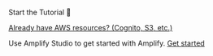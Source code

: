 <br/>
<InternalLinkButton href="/start/getting-started/setup">
  <span slot="text">Start the Tutorial 🚀</span>
</InternalLinkButton>

[Already have AWS resources? (Cognito, S3, etc.)](/lib/project-setup/use-existing-resources)

Use Amplify Studio to get started with Amplify. [Get started](https://sandbox.amplifyapp.com/getting-started)

